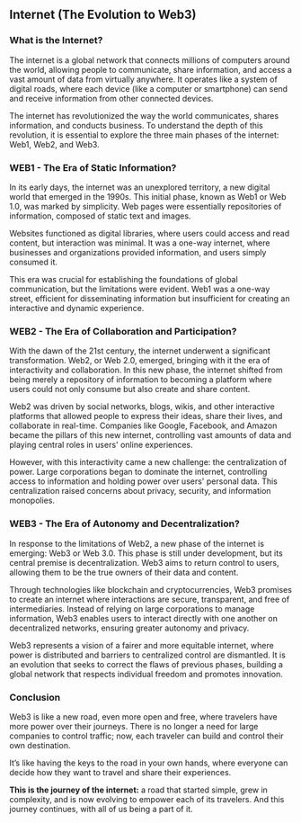 ## Internet (The Evolution to Web3)

<ResponsiveIframe
  src="https://drive.google.com/file/d/1u_496pWPmvOIJErsJkifx_WiKn7CGr2x/preview"
  title="Internet (The Evolution to Web3)"
/>

### What is the Internet?

The internet is a global network that connects millions of computers around the world, allowing people to communicate, share information, and access a vast amount of data from virtually anywhere. It operates like a system of digital roads, where each device (like a computer or smartphone) can send and receive information from other connected devices.

The internet has revolutionized the way the world communicates, shares information, and conducts business. To understand the depth of this revolution, it is essential to explore the three main phases of the internet: Web1, Web2, and Web3.

### WEB1 - The Era of Static Information?

In its early days, the internet was an unexplored territory, a new digital world that emerged in the 1990s. This initial phase, known as Web1 or Web 1.0, was marked by simplicity. Web pages were essentially repositories of information, composed of static text and images.

Websites functioned as digital libraries, where users could access and read content, but interaction was minimal. It was a one-way internet, where businesses and organizations provided information, and users simply consumed it.

This era was crucial for establishing the foundations of global communication, but the limitations were evident. Web1 was a one-way street, efficient for disseminating information but insufficient for creating an interactive and dynamic experience.

### WEB2 - The Era of Collaboration and Participation?

With the dawn of the 21st century, the internet underwent a significant transformation. Web2, or Web 2.0, emerged, bringing with it the era of interactivity and collaboration. In this new phase, the internet shifted from being merely a repository of information to becoming a platform where users could not only consume but also create and share content.

Web2 was driven by social networks, blogs, wikis, and other interactive platforms that allowed people to express their ideas, share their lives, and collaborate in real-time. Companies like Google, Facebook, and Amazon became the pillars of this new internet, controlling vast amounts of data and playing central roles in users' online experiences.

However, with this interactivity came a new challenge: the centralization of power. Large corporations began to dominate the internet, controlling access to information and holding power over users' personal data. This centralization raised concerns about privacy, security, and information monopolies.

### WEB3 - The Era of Autonomy and Decentralization?

In response to the limitations of Web2, a new phase of the internet is emerging: Web3 or Web 3.0. This phase is still under development, but its central premise is decentralization. Web3 aims to return control to users, allowing them to be the true owners of their data and content.

Through technologies like blockchain and cryptocurrencies, Web3 promises to create an internet where interactions are secure, transparent, and free of intermediaries. Instead of relying on large corporations to manage information, Web3 enables users to interact directly with one another on decentralized networks, ensuring greater autonomy and privacy.

Web3 represents a vision of a fairer and more equitable internet, where power is distributed and barriers to centralized control are dismantled. It is an evolution that seeks to correct the flaws of previous phases, building a global network that respects individual freedom and promotes innovation.

### Conclusion

Web3 is like a new road, even more open and free, where travelers have more power over their journeys. There is no longer a need for large companies to control traffic; now, each traveler can build and control their own destination.

It’s like having the keys to the road in your own hands, where everyone can decide how they want to travel and share their experiences.

**This is the journey of the internet:** a road that started simple, grew in complexity, and is now evolving to empower each of its travelers. And this journey continues, with all of us being a part of it.
